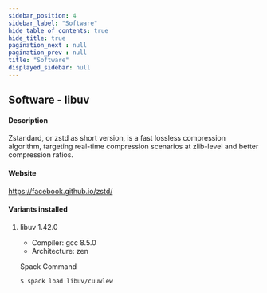 ```yaml
---
sidebar_position: 4
sidebar_label: "Software"
hide_table_of_contents: true
hide_title: true
pagination_next : null
pagination_prev : null
title: "Software"
displayed_sidebar: null
---
```


## Software - libuv


#### Description
Zstandard, or zstd as short version, is a fast lossless compression algorithm, targeting real-time compression scenarios at zlib-level and better compression ratios.

#### Website
https://facebook.github.io/zstd/

#### Variants installed

1. libuv 1.42.0

    - Compiler: gcc 8.5.0
    - Architecture: zen

    Spack Command
    ```bash
    $ spack load libuv/cuuwlew
    ```
